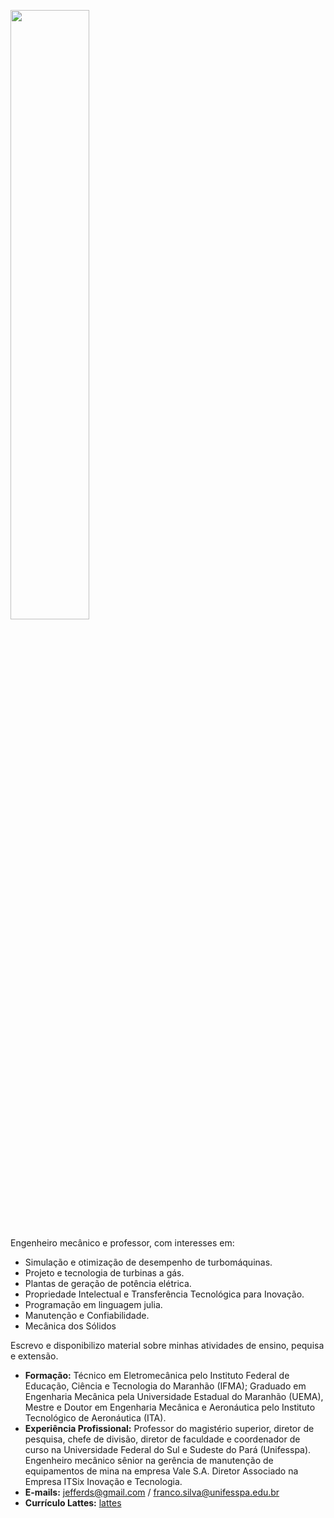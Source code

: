 ![](img/franco.jpg){width="50%"}

Engenheiro mecânico e professor, com interesses em:

- Simulação e otimização de desempenho de turbomáquinas.
- Projeto e tecnologia de turbinas a gás.
- Plantas de geração de potência elétrica.
- Propriedade Intelectual e Transferência Tecnológica para Inovação.
- Programação em linguagem julia.
- Manutenção e Confiabilidade.
- Mecânica dos Sólidos

Escrevo e disponibilizo material sobre minhas atividades de ensino, pequisa e extensão.

- **Formação:** Técnico em Eletromecânica pelo Instituto Federal de Educação, Ciência e Tecnologia do Maranhão (IFMA); Graduado em Engenharia Mecânica pela Universidade Estadual do Maranhão (UEMA), Mestre e Doutor em Engenharia Mecânica e Aeronáutica pelo Instituto Tecnológico de Aeronáutica (ITA).
- **Experiência Profissional:** Professor do magistério superior, diretor de pesquisa, chefe de divisão, diretor de faculdade e coordenador de curso na Universidade Federal do Sul e Sudeste do Pará (Unifesspa). Engenheiro mecânico sênior na gerência de manutenção de equipamentos de mina na empresa Vale S.A. Diretor Associado na Empresa ITSix Inovação e Tecnologia.
- **E-mails:** <jefferds@gmail.com> / <franco.silva@unifesspa.edu.br>
- **Currículo Lattes:** [lattes](http://lattes.cnpq.br/0894347931518718)

